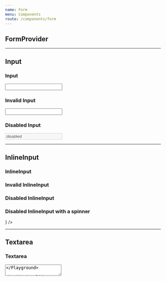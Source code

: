 ```yaml
---
name: Form
menu: Components
route: /components/form
---
```



## **FormProvider**



---



## **Input**

<Props of={Input} />


### Input

<Playground>
  <InputWrapper>
    <Input />
  </InputWrapper>
</Playground>


### Invalid Input

<Playground>
  <InputWrapper>
    <Input invalid={true} />
  </InputWrapper>
</Playground>


### Disabled Input

<Playground>
  <InputWrapper>
    <Input disabled={true} value="disabled" />
  </InputWrapper>
</Playground>



---



## **InlineInput**

<Props of={InlineInput} />


### InlineInput

<Playground>
  <InputWrapper>
    <InlineInput placeholder="Hover here"/>
  </InputWrapper>
</Playground>


### Invalid InlineInput

<Playground>
  <InputWrapper>
    <InlineInput invalid={true} />
  </InputWrapper>
</Playground>


### Disabled InlineInput

<Playground>
  <InputWrapper>
    <InlineInput disabled={true} value="disabled" />
  </InputWrapper>
</Playground>


### Disabled InlineInput with a spinner

<Playground>
  <InputWrapper>
    <InlineInput
      disabled={true}
      submitting={true}
      renderSpinner={<Spinner color="#ccc" />}
    />
  </InputWrapper>
</Playground>



---



## **Textarea**

<Props of={Textarea} />


### Textarea

<Playground>
  <Textarea />
</Playground>


### Invalid Textarea

<Playground>
  <Textarea invalid={true} />
</Playground>


### Disabled Textarea

<Playground>
  <Textarea disabled={true} />
</Playground>



---



## **Select**

<Props of={Select} />


### Select

<Playground>
  <InputWrapper>
    <Select>
      <Box bgColor="neutral" as="option">option one</Box>
      <Box bgColor="neutral" as="option">option two</Box>
    </Select>
  </InputWrapper>
</Playground>


### Invalid Select

<Playground>
  <InputWrapper>
    <Select invalid={true}>
      <Box bgColor="neutral" as="option">option one</Box>
      <Box bgColor="neutral" as="option">option two</Box>
    </Select>
  </InputWrapper>
</Playground>


### Disabled Select

<Playground>
  <InputWrapper>
    <Select disabled={true}>
      <Box bgColor="neutral" as="option">option one</Box>
      <Box bgColor="neutral" as="option">option two</Box>
    </Select>
  </InputWrapper>
</Playground>



---



## **Radio**

<Props of={Radio} />


### Radio

<Playground>
  <Radio />
</Playground>


### Invalid Radio

<Playground>
  <Radio invalid={true} />
</Playground>


### Disabled Radio

<Playground>
  <Radio disabled={true} />
  <Radio checked={true} disabled={true} />
</Playground>



---



## **CheckBox**

<Props of={CheckBox} />


### CheckBox

<Playground>
  <CheckBox />
</Playground>


### Invalid CheckBox

<Playground>
  <CheckBox invalid={true} />
</Playground>


### Disabled CheckBox

<Playground>
  <CheckBox disabled={true} />
  <CheckBox checked={true} disabled={true} />
</Playground>



---



## **Toggle**

<Props of={Toggle} />


### Toggle

<Playground>
  <InputWrapper maxWidth={70}>
    <Toggle onChange={() => {}} />
  </InputWrapper>
</Playground>


### Disabled Toggle

<Playground>
  <InputWrapper maxWidth={70}>
    <Toggle disabled={true} onChange={() => {}} />
  </InputWrapper>
</Playground>


### Toggle with a custom height

<Playground>
  <InputWrapper maxWidth={70}>
    <Toggle h={24} onChange={() => {}} />
  </InputWrapper>
</Playground>
